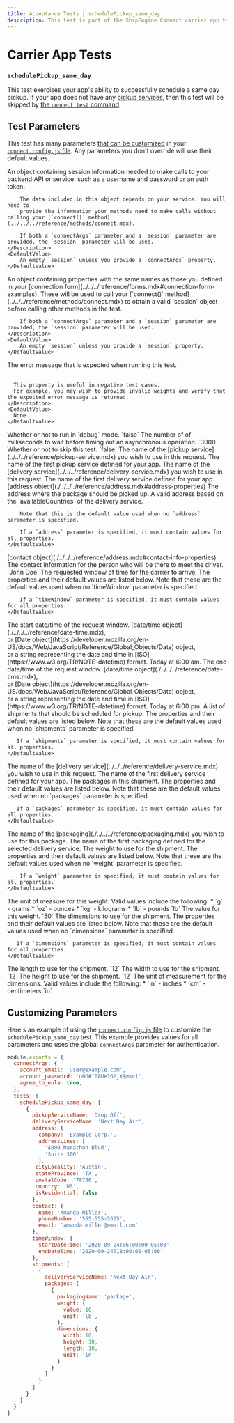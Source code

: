 ```yaml
---
title: Acceptance Tests | schedulePickup_same_day
description: This test is part of the ShipEngine Connect carrier app test suite.
---
```


Carrier App Tests
==================================

### `schedulePickup_same_day`

This test exercises your app's ability to successfully schedule a same day pickup. If your app does not have any [pickup services](../../../reference/pickup-service.mdx), then this test will be skipped by [the `connect test` command](../../../cli.mdx#test-your-app).



Test Parameters
-------------------------
This test has many parameters [that can be customized](#customizing-parameters) in your [`connect.config.js` file](../../../testing/config.mdx). Any parameters you don't override will use their default values.

<Reference>

  <Field name="session" type="object">
    <Description>
        An object containing session information needed to make calls to your backend API or service, such as
        a username and password or an auth token.

        The data included in this object depends on your service. You will need to
        provide the information your methods need to make calls without calling your [`connect()` method](../../../reference/methods/connect.mdx).

        If both a `connectArgs` parameter and a `session` parameter are provided, the `session` parameter will be used.
    </Description>
    <DefaultValue>
        An empty `session` unless you provide a `connectArgs` property.
    </DefaultValue>
  </Field>

  <Field name="connectArgs" type="object">
    <Description>
        An object containing properties with the same names as those you defined in
        your [connection form](../../../reference/forms.mdx#connection-form-examples). These will be used to call your
        [`connect()` method](../../../reference/methods/connect.mdx) to obtain a valid `session` object before calling other methods in the test.

        If both a `connectArgs` parameter and a `session` parameter are provided, the `session` parameter will be used.
    </Description>
    <DefaultValue>
        An empty `session` unless you provide a `session` property.
    </DefaultValue>
  </Field>

  <Field name="expectedErrorMessage" type="string">
    <Description>
      The error message that is expected when running this test.
      <br/> <br/>

      This property is useful in negative test cases.
      For example, you may wish to provide invalid weights and verify that the expected error message is returned.
    </Description>
    <DefaultValue>
      None
    </DefaultValue>
  </Field>

  <Field name="debug" type="boolean">
    <Description>
      Whether or not to run in `debug` mode.
    </Description>
    <DefaultValue>
      `false`
    </DefaultValue>
  </Field>

  <Field name="timeout" type="number">
    <Description>
      The number of of milliseconds to wait before timing out an asynchronous operation.
    </Description>
    <DefaultValue>
      `3000`
    </DefaultValue>
  </Field>

  <Field name="skip" type="boolean">
    <Description>
      Whether or not to skip this test.
    </Description>
    <DefaultValue>
      `false`
    </DefaultValue>
  </Field>

  <Field name="pickupServiceName" type="string">
    <Description>
         The name of the [pickup service](../../../reference/pickup-service.mdx) you wish to use in this request.
    </Description>
    <DefaultValue>
      The name of the first pickup service defined for your app.
    </DefaultValue>
  </Field>

   <Field name="deliveryServiceName" type="string">
      <Description>
           The name of the [delivery service](../../../reference/delivery-service.mdx) you wish to use in this request.
      </Description>
      <DefaultValue>
        The name of the first delivery service defined for your app.
      </DefaultValue>
    </Field>

  <Field name="address">
    <Type>
      [address object](./../../../reference/address.mdx#address-properties)
    </Type>
    <Description>
        The address where the package should be picked up.
    </Description>
    <DefaultValue>
        A valid address based on the `availableCountries` of the delivery service.

        Note that this is the default value used when no `address` parameter is specified.

        If a `address` parameter is specified, it must contain values for all properties.
    </DefaultValue>
  </Field>

  <Field name="contact">
    <Type>
      [contact object](./../../../reference/address.mdx#contact-info-properties)
    </Type>
    <Description>
        The contact information for the person who will be there to meet the driver.
    </Description>
    <DefaultValue>
        `John Doe`
    </DefaultValue>
  </Field>

  <Field name="timeWindow" type="object">
    <Description>
      The requested window of time for the carrier to arrive.
    </Description>
    <DefaultValue>
        The properties and their default values are listed below. Note that these are the default values used when no `timeWindow` parameter is specified.

        If a `timeWindow` parameter is specified, it must contain values for all properties.
    </DefaultValue>
  </Field>

  <Field name="timeWindow.startDateTime">
    <Description>
        The start date/time of the request window.
    </Description>
    <Type>
     [date/time object](./../../../reference/date-time.mdx), <br/>
     or [Date object](https://developer.mozilla.org/en-US/docs/Web/JavaScript/Reference/Global_Objects/Date) object, <br/>
     or a string representing the date and time in [ISO](https://www.w3.org/TR/NOTE-datetime) format.
    </Type>
    <DefaultValue>
      Today at 6:00 am.
    </DefaultValue>
  </Field>

  <Field name="timeWindow.endDateTime">
    <Description>
      The end date/time of the request window.
    </Description>
    <Type>
         [date/time object](./../../../reference/date-time.mdx), <br/>
         or [Date object](https://developer.mozilla.org/en-US/docs/Web/JavaScript/Reference/Global_Objects/Date) object, <br/>
         or a string representing the date and time in [ISO](https://www.w3.org/TR/NOTE-datetime) format.
        </Type>
    <DefaultValue>
        Today at 6:00 pm.
    </DefaultValue>
  </Field>

  <Field name="shipments" type="object[]">
    <Description>
      A list of shipments that should be scheduled for pickup.
    </Description>
    <DefaultValue>
       The properties and their default values are listed below. Note that these are the default values used when no `shipments` parameter is specified.

       If a `shipments` parameter is specified, it must contain values for all properties.
    </DefaultValue>
  </Field>

  <Field name="shipments[].deliveryServiceName" type="string">
    <Description>
      The name of the [delivery service](../../../reference/delivery-service.mdx) you wish to use in this request.
    </Description>
    <DefaultValue>
      The name of the first delivery service defined for your app.
    </DefaultValue>
  </Field>

  <Field name="shipments[].packages" type="object[]">
    <Description>
      The packages in this shipment.
    </Description>
    <DefaultValue>
       The properties and their default values are listed below. Note that these are the default values used when no `packages` parameter is specified.

       If a `packages` parameter is specified, it must contain values for all properties.
    </DefaultValue>
  </Field>

  <Field name="shipments[].packages[].packagingName" type="string">
    <Description>
      The name of the [packaging](./../../../reference/packaging.mdx) you wish to use for this package.
    </Description>
    <DefaultValue>
       The name of the first packaging defined for the selected delivery service.
    </DefaultValue>
  </Field>

<Field name="shipments[].packages[].weight" type="object">
    <Description>
      The weight to use for the shipment.
    </Description>
    <DefaultValue>
        The properties and their default values are listed below. Note that these are the default values used when no `weight` parameter is specified.

        If a `weight` parameter is specified, it must contain values for all properties.
    </DefaultValue>
  </Field>

  <Field name="shipments[].packages[].weight.unit" type="string">
    <Description>
        The unit of measure for this weight. Valid values include the following:
        * `g` - grams
        * `oz` - ounces
        * `kg` - kilograms
        * `lb` - pounds
    </Description>
    <DefaultValue>
      `lb`
    </DefaultValue>
  </Field>

  <Field name="shipments[].packages[].weight.value" type="number">
    <Description>
      The value for this weight.
    </Description>
    <DefaultValue>
        `50`
    </DefaultValue>
  </Field>

  <Field name="shipments[].packages[].dimensions" type="object">
    <Description>
      The dimensions to use for the shipment.
    </Description>
    <DefaultValue>
       The properties and their default values are listed below. Note that these are the default values used when no `dimensions` parameter is specified.

       If a `dimensions` parameter is specified, it must contain values for all properties.
    </DefaultValue>
  </Field>

  <Field name="shipments[].packages[].dimensions.length" type="number">
    <Description>
      The length to use for the shipment.
    </Description>
    <DefaultValue>
      `12`
    </DefaultValue>
  </Field>

  <Field name="shipments[].packages[].dimensions.width" type="number">
    <Description>
      The width to use for the shipment.
    </Description>
    <DefaultValue>
      `12`
    </DefaultValue>
  </Field>

  <Field name="shipments[].packages[].dimensions.height" type="number">
    <Description>
      The height to use for the shipment.
    </Description>
    <DefaultValue>
      `12`
    </DefaultValue>
  </Field>

  <Field name="shipments[].packages[].dimensions.unit" type="string">
    <Description>
      The unit of measurement for the dimensions. Valid values include the following:
        * `in` - inches
        * `cm` - centimeters
    </Description>
    <DefaultValue>
      `in`
    </DefaultValue>
  </Field>

</Reference>


Customizing Parameters
------------------------------
Here's an example of using the [`connect.config.js` file](./../../../testing/config.mdx) to customize the `schedulePickup_same_day` test. This example provides values for all parameters and uses the global `connectArgs` parameter for authentication.

```javascript
module.exports = {
  connectArgs: {
    account_email: 'user@example.com',
    account_password: 'u0G#^08Ue1G!jX$mkc1',
    agree_to_eula: true,
  },
  tests: {
    schedulePickup_same_day: [
      {
        pickupServiceName: 'Drop Off',
        deliveryServiceName: 'Next Day Air',
        address: {
          company: 'Example Corp.',
          addressLines: [
            '4009 Marathon Blvd',
            'Suite 300'
          ],
         cityLocality: 'Austin',
         stateProvince: 'TX',
         postalCode: '78756',
         country: 'US',
         isResidential: false
        },
        contact: {
          name: 'Amanda Miller',
          phoneNumber: '555-555-5555',
          email: 'amanda.miller@email.com'
        },
        timeWindow: {
          startDateTime: '2020-09-24T06:00:00-05:00',
          endDateTime: '2020-09-24T18:00:00-05:00'
        },
        shipments: [
          {
            deliveryServiceName: 'Next Day Air',
            packages: [
              {
                packagingName: 'package',
                weight: {
                  value: 10,
                  unit: 'lb',
                },
                dimensions: {
                  width: 10,
                  height: 10,
                  length: 10,
                  unit: 'in'
                }
              }
            ]
          }
        ]
      }
    ]
  }
}
```
